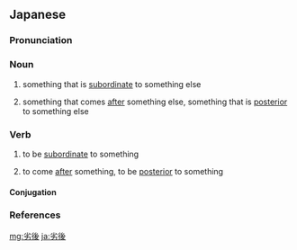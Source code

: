 ==Japanese==
{{ja-kanjitab|れつ|ご|yomi=on}}

===Pronunciation===
{{ja-pron|yomi=o|れつご|acc=1|acc_ref=DJR}}

===Noun===
{{ja-noun|れつご}}

# something that is [[subordinate]] to something else
#: {{ja-usex|'''劣後'''債|'''れつご''' さい|'''subordinated''' debt}}
# something that comes [[after]] something else, something that is [[posterior]] to something else
#: {{ja-usex|'''劣後'''株|'''れつご''' かぶ|'''follow-on''' stock, stock that is issued '''after''' the initial offering}}

===Verb===
{{ja-verb-suru|れつご}}

# to be [[subordinate]] to something
#: {{ja-usex|法律は憲法に'''劣後'''する|ほうりつ は けんぽう に '''れつご''' する|laws '''are subordinate''' to the constitution}}
# to come [[after]] something, to be [[posterior]] to something

====Conjugation====
{{ja-suru|れつご}}

===References===
<references/>

[[mg:劣後]]
[[ja:劣後]]